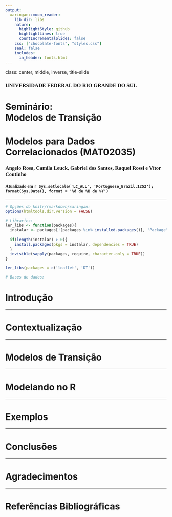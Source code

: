 ---
output:
  xaringan::moon_reader:
    lib_dir: libs
    nature:
      highlightStyle: github
      highlightLines: true
      countIncrementalSlides: false
    css: ["chocolate-fonts", "styles.css"]
    seal: false
    includes:
      in_header: fonts.html
---

class: center, middle, inverse, title-slide

<h3 style = "font-family: Abel; vertical-align: top;">UNIVERSIDADE FEDERAL DO RIO GRANDE DO SUL</h4>

<h1 id="h1-capa">Seminário:<br/>Modelos de Transição</h1>

<h1 id="h1-capa">Modelos para Dados Correlacionados (MAT02035)</h1>

<h3 style = "font-family: Abel;">Angelo Rosa, Camila Leuck, Gabriel dos Santos, Raquel Rossi e Vítor Coutinho</h3>

<h4 style = "font-family: Abel;">Atualizado em `r Sys.setlocale('LC_ALL', 'Portuguese_Brazil.1252'); format(Sys.Date(), format = '%d de %B de %Y')`</h2>

---

```{r prep, include=FALSE}
# Opções do knitr/rmarkdown/xaringan:
options(htmltools.dir.version = FALSE)

# Libraries:
ler_libs <- function(packages){
  instalar <- packages[!(packages %in% installed.packages()[, "Package"])]
  
  if(length(instalar) > 0){
    install.packages(pkgs = instalar, dependencies = TRUE)
  }
  invisible(sapply(packages, require, character.only = TRUE))
}

ler_libs(packages = c('leaflet', 'DT'))

# Bases de dados:

```

# Introdução

---

# Contextualização

---

# Modelos de Transição

---

# Modelando no R

---

# Exemplos

---

# Conclusões

---

# Agradecimentos

---

# Referências Bibliográficas
